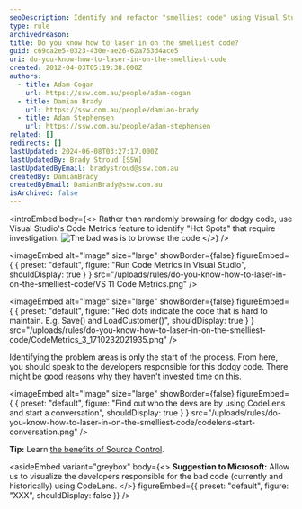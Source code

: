 ```yaml
---
seoDescription: Identify and refactor "smelliest code" using Visual Studio's Code Metrics to pinpoint hotspots, then collaborate with responsible developers.
type: rule
archivedreason:
title: Do you know how to laser in on the smelliest code?
guid: c69ca2e5-0323-430e-ae26-62a753d4ace5
uri: do-you-know-how-to-laser-in-on-the-smelliest-code
created: 2012-04-03T05:19:38.000Z
authors:
  - title: Adam Cogan
    url: https://ssw.com.au/people/adam-cogan
  - title: Damian Brady
    url: https://ssw.com.au/people/damian-brady
  - title: Adam Stephensen
    url: https://ssw.com.au/people/adam-stephensen
related: []
redirects: []
lastUpdated: 2024-06-08T03:27:17.000Z
lastUpdatedBy: Brady Stroud [SSW]
lastUpdatedByEmail: bradystroud@ssw.com.au
createdBy: DamianBrady
createdByEmail: DamianBrady@ssw.com.au
isArchived: false
---
```


<introEmbed
  body={<>
Rather than randomly browsing for dodgy code, use Visual Studio's Code Metrics feature to identify "Hot Spots" that require investigation.
![The bad was is to browse the code](/uploads/rules/do-you-know-how-to-laser-in-on-the-smelliest-code/lotto-balls.jpeg)
  </>}
/>

<imageEmbed
  alt="Image"
  size="large"
  showBorder={false}
  figureEmbed={ {
    preset: "default",
    figure: "Run Code Metrics in Visual Studio",
    shouldDisplay: true
  } }
  src="/uploads/rules/do-you-know-how-to-laser-in-on-the-smelliest-code/VS 11 Code Metrics.png"
/>


<imageEmbed
  alt="Image"
  size="large"
  showBorder={false}
  figureEmbed={ {
    preset: "default",
    figure: "Red dots indicate the code that is hard to maintain. E.g. Save() and LoadCustomer()",
    shouldDisplay: true
  } }
  src="/uploads/rules/do-you-know-how-to-laser-in-on-the-smelliest-code/CodeMetrics_3_1710232021935.png"
/>

Identifying the problem areas is only the start of the process. From here, you should speak to the developers responsible for this dodgy code. There might be good reasons why they haven't invested time on this.


<imageEmbed
  alt="Image"
  size="large"
  showBorder={false}
  figureEmbed={ {
    preset: "default",
    figure: "Find out who the devs are by using CodeLens and start a conversation",
    shouldDisplay: true
  } }
  src="/uploads/rules/do-you-know-how-to-laser-in-on-the-smelliest-code/codelens-start-conversation.png"
/>

**Tip:** Learn [the benefits of Source Control](/do-you-know-the-benefits-of-using-source-control).

<asideEmbed
  variant="greybox"
  body={<>
    **Suggestion to Microsoft:** Allow us to visualize the developers responsible for the bad code (currently and historically) using CodeLens.
  </>}
  figureEmbed={{
    preset: "default",
    figure: "XXX",
    shouldDisplay: false
  }}
/>

